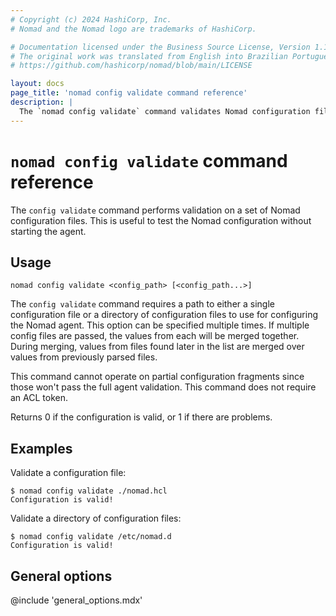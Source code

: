 ```yaml
---
# Copyright (c) 2024 HashiCorp, Inc.
# Nomad and the Nomad logo are trademarks of HashiCorp.

# Documentation licensed under the Business Source License, Version 1.1.
# The original work was translated from English into Brazilian Portuguese.
# https://github.com/hashicorp/nomad/blob/main/LICENSE

layout: docs
page_title: 'nomad config validate command reference'
description: |
  The `nomad config validate` command validates Nomad configuration files so you can test Nomad configuration without starting the agent.
---
```


# `nomad config validate` command reference

The `config validate` command performs validation on a set of Nomad
configuration files. This is useful to test the Nomad configuration
without starting the agent.

## Usage

```plaintext
nomad config validate <config_path> [<config_path...>]
```

The `config validate` command requires a path to either a single
configuration file or a directory of configuration files to use for
configuring the Nomad agent. This option can be specified multiple
times. If multiple config files are passed, the values from each will
be merged together. During merging, values from files found later in
the list are merged over values from previously parsed files.

This command cannot operate on partial configuration fragments since
those won't pass the full agent validation. This command does not
require an ACL token.

Returns 0 if the configuration is valid, or 1 if there are problems.

## Examples

Validate a configuration file:

```shell-session
$ nomad config validate ./nomad.hcl
Configuration is valid!
```

Validate a directory of configuration files:

```shell-session
$ nomad config validate /etc/nomad.d
Configuration is valid!
```

## General options

@include 'general_options.mdx'
